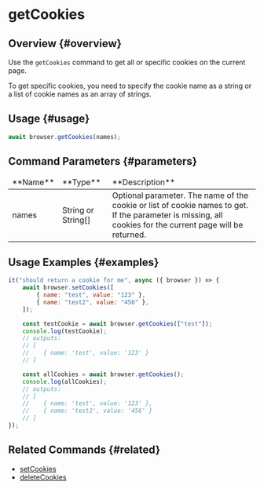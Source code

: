 # getCookies

## Overview {#overview}

Use the `getCookies` command to get all or specific cookies on the current page.

To get specific cookies, you need to specify the cookie name as a string or a list of cookie names as an array of strings.

## Usage {#usage}

```javascript
await browser.getCookies(names);
```

## Command Parameters {#parameters}

<table>
<thead>
<tr><td>**Name**</td><td>**Type**</td><td>**Description**</td></tr>
</thead>
<tbody>
<tr><td>names</td><td>String or String[]</td><td>Optional parameter. The name of the cookie or list of cookie names to get. If the parameter is missing, all cookies for the current page will be returned.</td></tr>

</tbody>
</table>

## Usage Examples {#examples}

```javascript
it("should return a cookie for me", async ({ browser }) => {
    await browser.setCookies([
        { name: "test", value: "123" },
        { name: "test2", value: "456" },
    ]);

    const testCookie = await browser.getCookies(["test"]);
    console.log(testCookie);
    // outputs:
    // [
    //    { name: 'test', value: '123' }
    // ]

    const allCookies = await browser.getCookies();
    console.log(allCookies);
    // outputs:
    // [
    //    { name: 'test', value: '123' },
    //    { name: 'test2', value: '456' }
    // ]
});
```

## Related Commands {#related}

-   [setCookies](../setCookies)
-   [deleteCookies](../deleteCookies)
